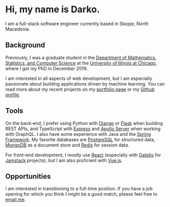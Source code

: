 # Hi, my name is Darko.

I am a full-stack software engineer currently based in Skopje, North Macedonia.

## Background

Previously, I was a graduate student in the [Department of Mathematics, Statistics, and Computer Science](https://mscs.uic.edu/)
at the [University of Illinois at Chicago](https://www.uic.edu), where I got my PhD in December 2019.

I am interested in all aspects of web development, but I am especially passionate about building applications driven by machine learning. You can read more about my recent projects on my [portfolio page](/projects) or my [Github profile](https://github.com/dtrifuno).

## Tools

On the back-end, I prefer using Python with [Django](https://www.djangoproject.com/) or [Flask](https://flask.palletsprojects.com/) when building REST APIs,
and TypeScript with [Express](https://expressjs.com/) and [Apollo Server](https://www.apollographql.com/docs/apollo-server/) when working with GraphQL.
I also have some experience with Java and the [Spring Framework](https://spring.io/). My favorite databases are [PostgreSQL](https://www.postgresql.org/) for structured data, [MongoDB](https://www.mongodb.com/) as a document store and [Redis](https://redis.io/) for session data.

For front-end development, I mostly use [React](https://reactjs.org/) (especially with [Gatsby](https://www.gatsbyjs.com/) for [Jamstack](https://jamstack.org/what-is-jamstack/) projects), but I am also proficient with [Vue.js](https://vuejs.org/).

## Opportunities

I am interested in transitioning to a full-time position. If you have a job opening for which you think I might be a good match, please feel free to [email me](mailto:dtrifuno@gmail.com).
